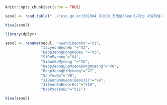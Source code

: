 
```r
knitr::opts_chunk$set(echo = TRUE)
```


```r
seoul <- read.table("../juso.go.kr/202004_주소DB_전체분/Seoul/지번_서울특별시.txt",sep="|",stringsAsFactors=FALSE, comment.char="", colClasses="character")
```

```r

View(seoul)

```

```r
library(dplyr)

seoul <- rename(seoul, "GwanRiBeonHo"="V1",
                "IlLyeonBeonHo "="V2",
                "BeopJeongDongKoDeu "="V3",
                "SiDoMyeong"="V4",
                "SiGunGuMyeong "="V5",
                "BeopJeongEupMyeonDongMyeong"="V6",
                "BeopJeongRiMyeong"="V7",
                "SanYeoBu"="V8",
                "JiBeonBonBeon(BeonJi)"="V9",
                "JiBeonBuBeon(Ho)"="V10",
                "DaePyoYeoBu"="V11")

```


```r

View(seoul)

```










